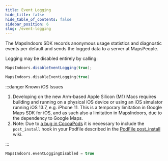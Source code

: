 ```yaml
---
title: Event Logging
hide_title: false
hide_table_of_contents: false
sidebar_position: 6
slug: /event-logging
---
```



The MapsIndoors SDK records anonymous usage statistics and diagnostic events per default and sends the logged data to a server at MapsPeople.

Logging may be disabled entirely by calling:

<Tabs groupId="various-event-logging">
<TabItem value="android" label="Android" default>

<Tabs>
<TabItem value="java" label="Java" default>

```java
MapsIndoors.disableEventLogging(true);
```

</TabItem>
<TabItem value="kotlin" label="Kotlin">

```kotlin
MapsIndoors.disableEventLogging(true)
```


</TabItem>
</Tabs>

</TabItem>
<TabItem value="ios" label="iOS">

:::danger Known iOS Issues

1. Developing on the new Arm-based Apple Silicon (M1) Macs requires building and running on a physical iOS device or using an iOS simulator running iOS 13.7, e.g. iPhone 11. This is a temporary limitation in Google Maps SDK for iOS, and as such also a limitation in MapsIndoors, due to the dependency to Google Maps.
1. Note: Due to [a bug in CocoaPods](https://github.com/CocoaPods/CocoaPods/issues/7155) it is necessary to include the `post_install` hook in your Podfile described in the [PodFile post_install](https://github.com/MapsIndoors/MapsIndoorsIOS/wiki/Podfile-post_install) wiki.

:::

```swift
MapsIndoors.eventLoggingDisabled = true
```


</TabItem>
</Tabs>